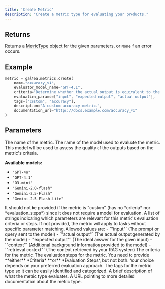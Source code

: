 ```yaml
---
title: 'Create Metric'
description: "Create a metric type for evaluating your products."
---
```


## Returns
Returns a [MetricType](/concepts/metric-type) object for the given parameters, or `None` if an error occurs.

## Example
```python
metric = galtea.metrics.create(
    name="accuracy_v1",
    evaluator_model_name="GPT-4.1",
    criteria="Determine whether the actual output is equivalent to the expected output.",
    evaluation_params=["input", "expected output", "actual output"],
    tags=["custom", "accuracy"],
    description="A custom accuracy metric.",
    documentation_url="https://docs.example.com/accuracy_v1"
)
```

## Parameters
<ResponseField name="name" type="string" required>
  The name of the metric.
</ResponseField>
<ResponseField name="evaluator_model_name" type="string" optional>
  The name of the model used to evaluate the metric. This model will be used to assess the quality of the outputs based on the metric's criteria. 
  
  **Available models:**
  - `"GPT-4o"`
  - `"GPT-4.1"`
  - `"O3-mini"`
  - `"Gemini-2.0-flash"`
  - `"Gemini-2.5-Flash"`
  - `"Gemini-2.5-Flash-Lite"`
  
  <Note>
    It should not be provided if the metric is "custom" (has no *criteria* nor *evaluation_steps*) since it does not require a model for evaluation.
  </Note>
</ResponseField>
<ResponseField name="evaluation_params" type="list[string]" optional>
  A list of strings indicating which parameters are relevant for this metric's evaluation criteria or steps. If not provided, the metric will apply to tasks without specific parameter matching.
  Allowed values are:
  - `"input"` (The prompt or query sent to the model)
  - `"actual output"` (The actual output generated by the model)
  - `"expected output"` (The ideal answer for the given input)
  - `"context"` (Additional background information provided to the model)
  - `"retrieval context"` (The context retrieved by your RAG system)
</ResponseField>
<ResponseField name="criteria" type="string" required="conditional">
  The criteria for the metric.
</ResponseField>
<ResponseField name="evaluation_steps" type="list[string]" required="conditional">
  The evaluation steps for the metric.
  <Note>
    You need to provide **either** *Criteria* **or** *Evaluation Steps*, but not both. Your choice depends on your preferred evaluation approach.
  </Note>
</ResponseField>
<ResponseField name="tags" type="list[string]" optional>
  The tags for the metric type so it can be easily identified and categorized.
</ResponseField>
<ResponseField name="description" type="string" optional>
  A brief description of what the metric type evaluates.
</ResponseField>
<ResponseField name="documentation_url" type="string" optional>
  A URL pointing to more detailed documentation about the metric type.
</ResponseField>
